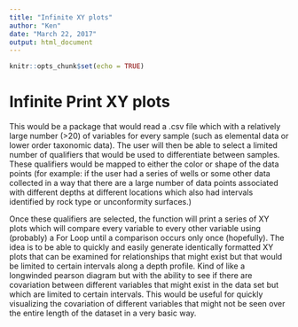 ```yaml
---
title: "Infinite XY plots"
author: "Ken"
date: "March 22, 2017"
output: html_document
---
```


```r
knitr::opts_chunk$set(echo = TRUE)
```

# Infinite Print XY plots

  This would be a package that would read a .csv file which with a relatively large number (>20) of variables for every sample (such as elemental data or lower order taxonomic data).  The user will then be able to select a limited number of qualifiers that would be used to differentiate between samples.  These qualifiers would be mapped to either the color or shape of the data points (for example: if the user had a series of wells or some other data collected in a way that there are a large number of data points associated with different depths at different locations which also had intervals identified by rock type or unconformity surfaces.) 

  Once these qualifiers are selected, the function will print a series of XY plots which will compare every variable to every other variable using (probably) a For Loop until a comparison occurs only once (hopefully).  The idea is to be able to quickly and easily generate identically formatted XY plots that can be examined for relationships that might exist but that would be limited to certain intervals along a depth profile.  Kind of like a longwinded pearson diagram but with the ability to see if there are covariation between different variables that might exist in the data set but which are limited to certain intervals.  This would be useful for quickly visualizing the covariation of different variables that might not be seen over the entire length of the dataset in a very basic way.
